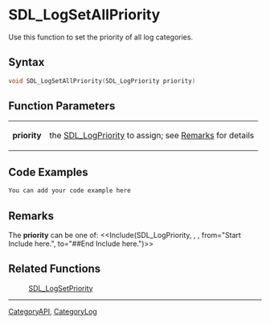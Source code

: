 
= SDL_LogSetAllPriority =
Use this function to set the priority of all log categories.


== Syntax ==
<syntaxhighlight lang='c++'>
void SDL_LogSetAllPriority(SDL_LogPriority priority)
</syntaxhighlight>

== Function Parameters ==
{|
|'''priority'''
|the [[SDL_LogPriority]] to assign; see [[#priority|Remarks]] for details
|}

== Code Examples ==
<syntaxhighlight lang='c++'>
You can add your code example here
</syntaxhighlight>

== Remarks ==
<span id="priority"></span>
The '''priority''' can be one of:
<<Include(SDL_LogPriority, , , from="Start Include here.", to="##End Include here.")>>

== Related Functions ==
:[[SDL_LogSetPriority]]

----
[[CategoryAPI]], [[CategoryLog]]
